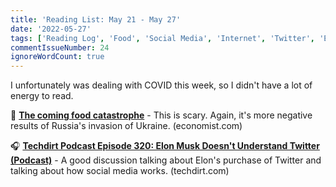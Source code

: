 ```yaml
---
title: 'Reading List: May 21 - May 27'
date: '2022-05-27'
tags: ['Reading Log', 'Food', 'Social Media', 'Internet', 'Twitter', 'Elon Musk']
commentIssueNumber: 24
ignoreWordCount: true
---
```


I unfortunately was dealing with COVID this week, so I didn't have a lot of energy to read.

🌾 [**The coming food catastrophe**](https://www.economist.com/leaders/2022/05/19/the-coming-food-catastrophe) - This is scary. Again, it's more negative results of Russia's invasion of Ukraine. <span className="domain-name">(economist.com)</span>

🎧 [**Techdirt Podcast Episode 320: Elon Musk Doesn't Understand Twitter (Podcast)**](https://www.techdirt.com/2022/05/17/techdirt-podcast-episode-320-elon-musk-doesnt-understand-twitter/) - A good discussion talking about Elon's purchase of Twitter and talking about how social media works. <span className="domain-name">(techdirt.com)</span>